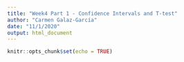 ```yaml
---
title: "Week4 Part 1 - Confidence Intervals and T-test"
author: "Carmen Galaz-García"
date: "11/1/2020"
output: html_document
---
```


```r
knitr::opts_chunk$set(echo = TRUE)
```
